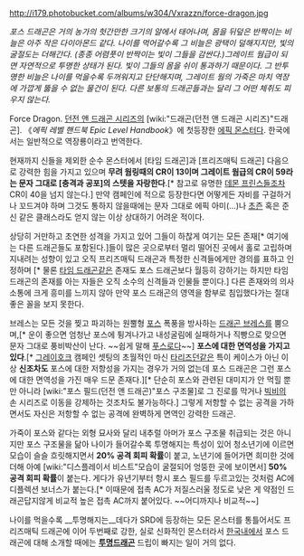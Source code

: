 http://i179.photobucket.com/albums/w304/Vxrazzn/force-dragon.jpg

''포스 드래곤은 거의 농가의 헛간만한 크기의 알에서 태어나며, 몸을 뒤덮은 반짝이는 비늘은 아주 작은 다이아몬드 같다. 나이를 먹어갈수록 그 비늘은 광택이 덜해지지만, 빛의 굴절도는 더해간다. (종종 어렴풋이 반짝이는  빛이 그들을 감싼다.)그레이트 웜급이 되면 자연적으로 투명한 상태가 된다. 빛이 그들의 몸을 쉬이 통과하기 때문이다. 그 반투명한 비늘은 나이를 먹을수록 두꺼워지고 단단해지며, 그레이트 웜의 가죽은 마치 역장에 가깝게 뚫을 수 없는 물건이 된다. 다른 보통의 드래곤들과는 달리 그 어떤 체취도 피우지 않는다. ''

Force Dragon. [[던전 앤 드래곤 시리즈]]의 [wiki:"드래곤(던전 앤 드래곤 시리즈)"드래곤]. 《''에픽 레벨 핸드북 Epic Level Handbook''》에 첫등장한 [[에픽 몬스터]]다. 한국에서는 일반적으로 역장룡이라고 번역한다.

현재까지 신들을 제외한 순수 몬스터에서 [타임 드래곤]과 [프리즈매틱 드래곤] 다음으로 강력한 힘을 가지고 있으며 '''무려 웜링때의 CR이 13이며 그레이트 웜급의 CR이 59라는 문자 그대로 [충격과 공포]의 스텟을 자랑한다'''.[* 참고로 유명한 [[데몬 프린스]]들조차 CR이 40을 넘지 않는다.] 만약 캠페인에 적으로 등장한다면 어떻게든 자비를 구걸하거나 꼬드겨야 하며 그것도 통하지 않을때에는 문자 그대로 에픽 아미(…)나 [[초즌]] 혹은 준신 같은 클래스라도 얻지 않는 이상 상대하기 어려운 적이다. 

상당히 거만하고 초연한 성격을 가지고 있어 그들이 하찮게 여기는 모든 존재[* 여기에는 다른 드래곤들도 포함된다.]들이 많은 곳으로부터 멀리 떨어진 곳에서 홀로 고립하며 지내려는 성향이 있고 오직 프리즈매틱 드래곤과 특정한 신격들에게만 경의를 표하고 인정하며 [* 물론 [[타임 드래곤]]같은 존재도 포스 드래곤보다 월등히 강하기는 하지만 타임 드래곤의 존재를 아는 자들은 오직 소수의 신격들과 인물들 뿐이다.] 다른 존재와의 의사 소통에 크게 흥미를 느끼지 않아 만약 포스 드래곤의 영역을 함부로 침입했다가는 절대 좋은 꼴을 보지 못한다.

브레스는 모든 것을 찢고 파괴하는 원뿔형 [[포스]] 폭풍을 방사하는 [[드래곤 브레스]]를 뿜으며,[* 운이 좋으면 엄청난 포스에 튕겨나가고 내성굴림에 실패하거나 직빵으로 맞으면 문자 그대로 풍비박산이 난다. ~~쉽게 말해 [[푸스로다]]~~] '''포스에 대한 면역성을 가지고있다'''.[* [[그레이호크]] 캠페인 셋팅의 초월적인 마신 [[타리즈던]]같은 특이 케이스가 아닌 이상 '''신조차도''' 포스에 대한 저항성을 가지는 경우가 거의 없는데 포스 드래곤은 그런 포스에 대한 면역성을 가진 매우 드문 존재다.][* 단순히 포스와 관련된 대미지가 안 먹힐 뿐만 아니라 [wiki:"포스 필드(던전 앤 드래곤)"포스 구조물]로 그 진로를 막거나 [[빅비]]의 손 시리즈로 이동을 강제하는 것조차도 불가능하다.] 그렇게 저항할 수 없는 공격을 가하면서도 자신은 저항할 수 없는 공격에 완벽하게 면역인 강력한 드래곤.

가죽이 포스와 같다는 외형 묘사와 달리 내추럴 아머가 포스 구조물 취급되는 것은 아니지만 포스 구조물을 닮아 나이가 들어갈수록 투명해지는 특성이 있어 청소년기에 이르면 모습이 슬슬 흐릿해지면서 '''20% 공격 회피 확률'''이 붙고, 노년기에 들어가면 희미한 것에 더해 아예 [wiki:"디스플레이서 비스트"모습이 굴절되어 엉뚱한 곳에 보이면서] '''50% 공격 회피 확률'''이 붙는다. 게다가 유년기부터 항시 포스 필드를 두르고있는 것처럼 AC에 디플렉션 보너스가 붙는다.[* 이때문에 접촉 AC가 저질스러울 정도로 낮은 게 약점인 드래곤답지않게 비교적 높은 접촉 AC까지 붙어있다. ~~어디까지나 비교적~~]

나이를 먹을수록 __투명해지는__데다가 SRD에 등장하는 모든 몬스터를 통틀어서도 프리즈매틱 드래곤에 이어 두번째로 강한, 실로 신화적인 몬스터라서 [[한국]]내에서 포스 드래곤에 대해 소개할 때에는 '''[[투명드래곤]]''' 드립이 빠지는 일이 거의 없다.
